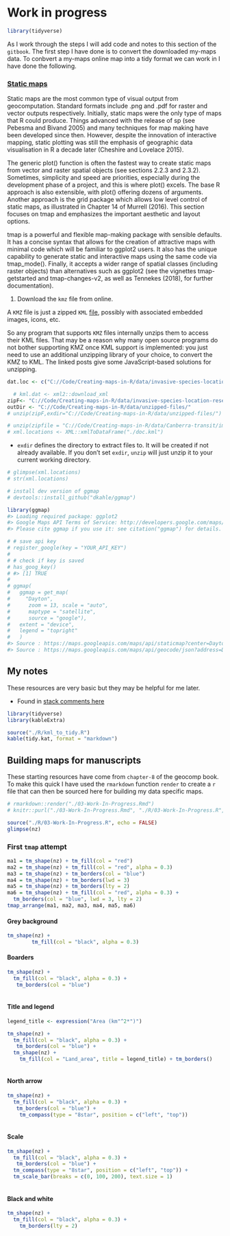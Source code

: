 # Work in progress {#wnp}

```r
library(tidyverse)
```

As I work through the steps I will add code and notes to this section of the `gitbook`. The first step I have done is to convert the downloaded my-maps data. To conbvert a my-maps online map into a tidy format we can work in I have done the following.

### [Static maps](https://geocompr.robinlovelace.net/adv-map.html)

Static maps are the most common type of visual output from geocomputation. Standard formats include .png and .pdf for raster and vector outputs respectively. Initially, static maps were the only type of maps that R could produce. Things advanced with the release of sp (see Pebesma and Bivand 2005) and many techniques for map making have been developed since then. However, despite the innovation of interactive mapping, static plotting was still the emphasis of geographic data visualisation in R a decade later (Cheshire and Lovelace 2015).

The generic plot() function is often the fastest way to create static maps from vector and raster spatial objects (see sections 2.2.3 and 2.3.2). Sometimes, simplicity and speed are priorities, especially during the development phase of a project, and this is where plot() excels. The base R approach is also extensible, with plot() offering dozens of arguments. Another approach is the grid package which allows low level control of static maps, as illustrated in Chapter 14 of Murrell (2016). This section focuses on tmap and emphasizes the important aesthetic and layout options.

tmap is a powerful and flexible map-making package with sensible defaults. It has a concise syntax that allows for the creation of attractive maps with minimal code which will be familiar to ggplot2 users. It also has the unique capability to generate static and interactive maps using the same code via tmap_mode(). Finally, it accepts a wider range of spatial classes (including raster objects) than alternatives such as ggplot2 (see the vignettes tmap-getstarted and tmap-changes-v2, as well as Tennekes (2018), for further documentation).

1. Download the `kmz` file from online.

A `KMZ` file is just a zipped `KML` [file](https://en.wikipedia.org/wiki/Keyhole_Markup_Language), possibly with associated embedded images, icons, etc. 

So any program that supports `KMZ` files internally unzips them to access their KML files. That may be a reason why many open source programs do not bother supporting KMZ once KML support is implemented: you just need to use an additional unzipping library of your choice, to convert the KMZ to KML. The linked posts give some JavaScript-based solutions for unzipping.

```r
dat.loc <- c("C://Code/Creating-maps-in-R/data/invasive-species-location-research.kmz")
```

```r
  # kml.dat <- xml2::download_xml
zipF<- "C://Code/Creating-maps-in-R/data/invasive-species-location-research.kmz"
outDir <- "C://Code/Creating-maps-in-R/data/unzipped-files/"
# unzip(zipF,exdir="C://Code/Creating-maps-in-R/data/unzipped-files/")

# unzip(zipfile = "C://Code/Creating-maps-in-R/data/Canberra-transit/images/invasive-species-location-research.kmz")
# xml.locations <- XML::xmlToDataFrame("./doc.kml")

```

- `exdir` defines the directory to extract files to. It will be created if not already available. If you don't set `exdir`, `unzip` will just unzip it to your current working directory.

```r
# glimpse(xml.locations)
# str(xml.locations)

```

```r
# install dev version of ggmap
# devtools::install_github("dkahle/ggmap")

library(ggmap)
#> Loading required package: ggplot2
#> Google Maps API Terms of Service: http://developers.google.com/maps/terms.
#> Please cite ggmap if you use it: see citation("ggmap") for details.

# # save api key
# register_google(key = "YOUR_API_KEY")
# 
# # check if key is saved
# has_goog_key()
# #> [1] TRUE
# 
# ggmap(
#   ggmap = get_map(
#     "Dayton",
#      zoom = 13, scale = "auto",
#      maptype = "satellite",
#      source = "google"),
#   extent = "device",
#   legend = "topright"
#   )
#> Source : https://maps.googleapis.com/maps/api/staticmap?center=Dayton&zoom=13&size=640x640&scale=2&maptype=satellite&language=en-EN&key=AIzaSyBmXB5S5_NIqo6lAGH-_U-TbhrQjhOsplU
#> Source : https://maps.googleapis.com/maps/api/geocode/json?address=Dayton&key=AIzaSyBmXB5S5_NIqo6lAGH-_U-TbhrQjhOsplU
```


## My notes

These resources are very basic but they may be helpful for me later.

- Found in [stack comments here](https://stackoverflow.com/questions/35867793/using-kmz-file-in-leaflet-map)

```r
library(tidyverse)
library(kableExtra)
```

```r
source("./R/kml_to_tidy.R")
kable(tidy.kat, format = "markdown")
```

## Building maps for manuscripts

These starting resources have come from `chapter-8` of the geocomp book. To make this quick I have used the `rmarkdown` function `render` to create a `r` file that can then be sourced here for building my data specific maps.

```r
# rmarkdown::render("./03-Work-In-Progress.Rmd")
# knitr::purl("./03-Work-In-Progress.Rmd", "./R/03-Work-In-Progress.R", documentation = 2)
```

```r
source("./R/03-Work-In-Progress.R", echo = FALSE)
glimpse(nz)
```

### First `tmap` attempt

```r
ma1 = tm_shape(nz) + tm_fill(col = "red")
ma2 = tm_shape(nz) + tm_fill(col = "red", alpha = 0.3)
ma3 = tm_shape(nz) + tm_borders(col = "blue")
ma4 = tm_shape(nz) + tm_borders(lwd = 3)
ma5 = tm_shape(nz) + tm_borders(lty = 2)
ma6 = tm_shape(nz) + tm_fill(col = "red", alpha = 0.3) +
  tm_borders(col = "blue", lwd = 3, lty = 2)
tmap_arrange(ma1, ma2, ma3, ma4, ma5, ma6)
```

#### Grey background

```r
tm_shape(nz) + 
        tm_fill(col = "black", alpha = 0.3)
```

#### Boarders

```r
tm_shape(nz) + 
  tm_fill(col = "black", alpha = 0.3) +
   tm_borders(col = "blue")
          
```

#### Title and legend

```r
legend_title <- expression("Area (km"^2*")")

tm_shape(nz) + 
  tm_fill(col = "black", alpha = 0.3) +
   tm_borders(col = "blue") + 
  tm_shape(nz) + 
    tm_fill(col = "Land_area", title = legend_title) + tm_borders()
          
```

#### North arrow

```r
tm_shape(nz) + 
  tm_fill(col = "black", alpha = 0.3) +
   tm_borders(col = "blue") +
    tm_compass(type = "8star", position = c("left", "top"))
          
```

#### Scale

```r
tm_shape(nz) + 
  tm_fill(col = "black", alpha = 0.3) +
   tm_borders(col = "blue") +
  tm_compass(type = "8star", position = c("left", "top")) +
  tm_scale_bar(breaks = c(0, 100, 200), text.size = 1)
          
```

#### Black and white

```r
tm_shape(nz) + 
  tm_fill(col = "black", alpha = 0.3) + 
    tm_borders(lty = 2)
          
```